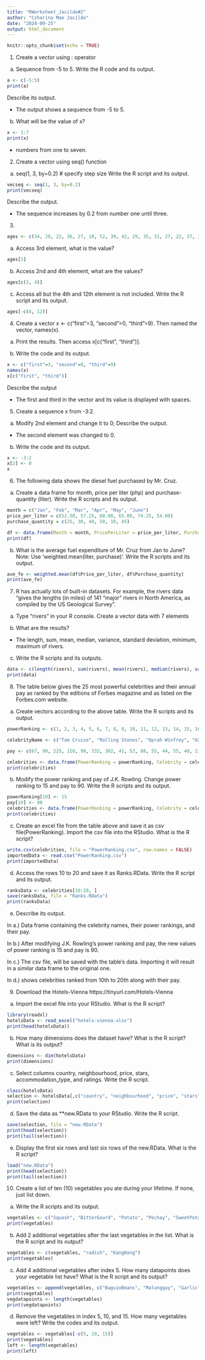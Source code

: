 ```yaml
---
title: "RWorksheet_Jacildo#2"
author: "Czharina Mae Jacildo"
date: "2024-09-25"
output: html_document
---
```


```r
knitr::opts_chunk$set(echo = TRUE)
```

1. Create a vector using : operator

a. Sequence from -5 to 5. Write the R code and its output.
```r
a <- c(-5:5)
print(a)
```
Describe its output.

- The output shows a sequence from -5 to 5.

b. What will be the value of x?
```r
x <- 1:7
print(x)
```
- numbers from one to seven.

2. Create a vector using seq() function

a. seq(1, 3, by=0.2) # specify step size
Write the R script and its output. 
```r
vecseq <- seq(1, 3, by=0.2)
print(vecseq)
```
Describe the output.

- The sequence increases by 0.2 from number one until three.

3. 
```r
ages <- c(34, 28, 22, 36, 27, 18, 52, 39, 42, 29, 35, 31, 27, 22, 37, 34, 19, 20, 57, 49, 50, 37, 46, 25, 17, 37, 43, 53, 41, 51, 35, 24, 33, 41, 53, 40, 18, 44, 38, 41, 48, 27, 39, 19, 30, 61, 54, 58, 26, 18)
```
a. Access 3rd element, what is the value?
```r
ages[3]
```

b. Access 2nd and 4th element, what are the values?
```r
ages[c(2, 4)]
```

c. Access all but the 4th and 12th element is not
included. Write the R script and its output.
```r
ages[-c(4, 12)]
```

4. Create a vector x <- c("first"=3, "second"=0, "third"=9). Then named the
vector, names(x).

a. Print the results. Then access x[c("first", "third")].

b. Write the code and its output.
```r
x <- c("first"=3, "second"=0, "third"=9)
names(x)
x[c("first", "third")]
```
Describe the output

- The first and third in the vector and its value is displayed with spaces.

5. Create a sequence x from -3:2.

a. Modify 2nd element and change it to 0;
Describe the output.

- The second element was changed to 0.

b. Write the code and its output.
```r
x <- -3:2
x[2] <- 0
x
```

6. The following data shows the diesel fuel purchased by Mr. Cruz.

a. Create a data frame for month, price per liter (php)
and purchase-quantity (liter). Write the R scripts and
its output.
```r
month = c("Jan", "Feb", "Mar", "Apr", "May", "June")
price_per_liter = c(52.50, 57.25, 60.00, 65.00, 74.25, 54.00)
purchase_quantity = c(25, 30, 40, 50, 10, 45)

df <- data.frame(Month = month, PricePerLiter = price_per_liter, PurchaseQuantity = purchase_quantity)
print(df)
```

b. What is the average fuel expenditure of Mr. Cruz from
Jan to June? Note: Use ‘weighted.mean(liter,
purchase)‘. Write the R scripts and its output.
```r
ave_fe <- weighted.mean(df$Price_per_liter, df$Purchase_quantity)
print(ave_fe)
```

7. R has actually lots of built-in datasets. For example, the rivers data “gives the lengths
(in miles) of 141 “major” rivers in North America, as compiled by the US Geological
Survey”.

a. Type “rivers” in your R console.
Create a vector data with 7
elements

b. What are the results?
- The length, sum, mean, median, variance, standard deviation, minimum, maximum of rivers.

c. Write the R scripts and its outputs.
```r
data <- c(length(rivers), sum(rivers), mean(rivers), median(rivers), var(rivers), sd(rivers), min(rivers), max(rivers))
print(data)
```

8. The table below gives the 25 most powerful celebrities and their annual pay as ranked
by the editions of Forbes magazine and as listed on the Forbes.com website.

a. Create vectors according to the above table.
Write the R scripts and its output.
```r
powerRanking <- c(1, 2, 3, 4, 5, 6, 7, 8, 9, 10, 11, 12, 13, 14, 15, 16, 17, 18, 19, 20, 21, 22, 23, 24, 25)

celebrityName <- c("Tom Cruise", "Rolling Stones", "Oprah Winfrey", "U2", "Tiger Woods", "Steven Spielberg", "Howard Stern", "50 Cent", "Cast of the Sopranos", "Dan Brown", "Bruce Springsteen", "Donald Trump", "Muhammad Ali", "Paul McCartney", "George Lucas", "Elton John", "David Letterman", "Phil Mickelson", "J.K. Rowling", "Bradd Pitt", "Peter Jackson", "Dr. Phil McGraw", "Jay Leno", "Celine Dion", "Kobe Bryant")

pay <- c(67, 90, 225, 110, 90, 332, 302, 41, 52, 88, 55, 44, 55, 40, 233, 34, 40, 47, 75, 25, 39, 45, 32, 40, 31)

celebrities <- data.frame(PowerRanking = powerRanking, Celebrity = celebrityName, Pay = pay)
print(celebrities)
```
b. Modify the power ranking and pay of J.K. Rowling.
Change power ranking to 15 and pay to 90. Write the
R scripts and its output.
```r
powerRanking[19] <- 15
pay[19] <- 90
celebrities <- data.frame(PowerRanking = powerRanking, Celebrity = celebrityName, Pay = pay)
print(celebrities)
```

c. Create an excel file from the table above and save it
as csv file(PowerRanking). Import the csv file into
the RStudio. What is the R script?
```r
write.csv(celebrities, file = "PowerRanking.csv", row.names = FALSE)
importedData <- read.csv("PowerRanking.csv")
print(importedData)
```
d. Access the rows 10 to 20 and save it as Ranks.RData.
Write the R script and its output.
```r
ranksData <- celebrities[10:20, ]
save(ranksData, file = "Ranks.RData")
print(ranksData)
```

e. Describe its output.

In a.) Data frame containing the celebrity names, their power rankings, and their pay.

In b.) After modifying J.K. Rowling’s power ranking and pay, the new values of power ranking is 15 and pay is 90.

In c.) The csv file, will be saved with the table's data. Importing it will result in a similar data frame to the original one.

In d.) shows celebrities ranked from 10th to 20th along with their pay.

9. Download the Hotels-Vienna https://tinyurl.com/Hotels-Vienna
a. Import the excel file into your RStudio.
What is the R script?
```r
library(readxl)
hotelsData <- read_excel("hotels-vienna.xlsx")
print(head(hotelsData))
```

b. How many dimensions does the dataset have?
What is the R script? What is its output?
```r
dimensions <- dim(hotelsData)
print(dimensions)
```

c. Select columns country, neighbourhood,
price, stars, accommodation_type, and
ratings. Write the R script.
```r
class(hotelsData)
selection <- hotelsData[,c("country", "neighbourhood", "price", "stars", "accommodation_type", "rating")]
print(selection)
```

d. Save the data as **new.RData to your RStudio. Write the
R script.
```r
save(selection, file = "new.RData")
print(head(selection))
print(tail(selection))
```

e. Display the first six rows and last six rows of the
new.RData. What is the R script?
```r
load("new.RData")
print(head(selection))
print(tail(selection))
```

10. Create a list of ten (10) vegetables you ate during your lifetime. If none, just list down.

a. Write the R scripts and its output.
```r
vegetables <- c("Squash", "BitterGourd", "Potato", "Pechay", "SweetPotato", "Corn", "BeanSprouts", "Sayote", "Mongo", "Upo")
print(vegetables)
```

b. Add 2 additional vegetables after the last vegetables
in the list. What is the R script and its output?
```r
vegetables <- c(vegetables, "radish", "KangKong")
print(vegetables)
```
c. Add 4 additional vegetables after index 5. How many
datapoints does your vegetable list have? What is the
R script and its output?
```r
vegetables <- append(vegetables, c("BaguioBeans", "Malunggay", "Garlic", "Onion"))
print(vegetables)
vegdatapoints <- length(vegetables)
print(vegdatapoints)
```
d. Remove the vegetables in index 5, 10, and 15. How
many vegetables were left? Write the codes and its
output.
```r
vegetables <- vegetables[-c(5, 10, 15)]
print(vegetables)
left <- length(vegetables)
print(left)
```